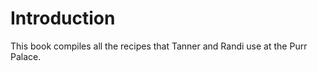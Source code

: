 <html>
  
<body>
    <center>
        <object data=
"img/lulu-head.PNG"
                width="300" 
                height="400"> 
        </object>
    </center>
</body>
  
</html>

# Introduction {.unnumbered}

This book compiles all the recipes that Tanner and Randi use at the Purr Palace. 
